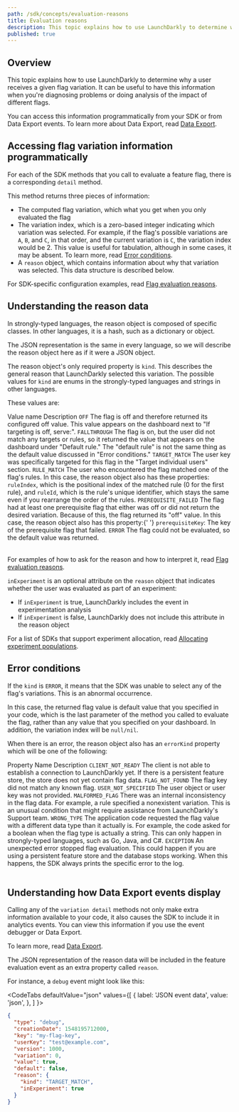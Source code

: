 ```yaml
---
path: /sdk/concepts/evaluation-reasons
title: Evaluation reasons
description: This topic explains how to use LaunchDarkly to determine why a user receives a given flag variation. You can access this information programmatically from your SDK or from Data Export events.
published: true
---
```


## Overview

This topic explains how to use LaunchDarkly to determine why a user receives a given flag variation. It can be useful to have this information when you're diagnosing problems or doing analysis of the impact of different flags.

You can access this information programmatically from your SDK or from Data Export events. To learn more about Data Export, read [Data Export](/home/data-export).

## Accessing flag variation information programmatically

For each of the SDK methods that you call to evaluate a feature flag, there is a corresponding `detail` method.

This method returns three pieces of information:

- The computed flag variation, which what you get when you only evaluated the flag
- The variation index, which is a zero-based integer indicating which variation was selected. For example, if the flag's possible variations are `A`, `B`, and `C`, in that order, and the current variation is `C`, the variation index would be 2. This value is useful for tabulation, although in some cases, it may be absent. To learn more, read [Error conditions](#error-conditions).
- A `reason` object, which contains information about why that variation was selected. This data structure is described below.

For SDK-specific configuration examples, read [Flag evaluation reasons](/sdk/features/evaluation-reasons).

## Understanding the reason data

In strongly-typed languages, the reason object is composed of specific classes. In other languages, it is a hash, such as a dictionary or object.

The JSON representation is the same in every language, so we will describe the reason object here as if it were a JSON object.

The reason object's only required property is `kind`. This describes the general reason that LaunchDarkly selected this variation. The possible values for `kind` are enums in the strongly-typed languages and strings in other languages.

These values are:

<Table>
  <TableHeader>
    <TableHeadCell>Value name</TableHeadCell>
    <TableHeadCell>Description</TableHeadCell>
  </TableHeader>
  <TableBody>
    <TableRow>
      <TableCell>
        <code>OFF</code>
      </TableCell>
      <TableCell>
        The flag is off and therefore returned its configured off value. This value appears on the dashboard next to "If
        targeting is off, serve:".
      </TableCell>
    </TableRow>
    <TableRow>
      <TableCell>
        <code>FALLTHROUGH</code>
      </TableCell>
      <TableCell>
        The flag is on, but the user did not match any targets or rules, so it returned the value that appears on the
        dashboard under "Default rule." The "default rule" is not the same thing as the default value discussed in
        "Error conditions."
      </TableCell>
    </TableRow>
    <TableRow>
      <TableCell>
        <code>TARGET_MATCH</code>
      </TableCell>
      <TableCell>
        The user key was specifically targeted for this flag in the "Target individual users" section.
      </TableCell>
    </TableRow>
    <TableRow>
      <TableCell>
        <code>RULE_MATCH</code>
      </TableCell>
      <TableCell>
        The user who encountered the flag matched one of the flag's rules. In this case, the reason object also has
        these properties: <code>ruleIndex</code>, which is the positional index of the matched rule (0 for the first
        rule), and <code>ruleId</code>, which is the rule's unique identifier, which stays the same even if you
        rearrange the order of the rules.
      </TableCell>
    </TableRow>
    <TableRow>
      <TableCell>
        <code>PREREQUISITE_FAILED</code>
      </TableCell>
      <TableCell>
        The flag had at least one prerequisite flag that either was off or did not return the desired variation. Because
        of this, the flag returned its "off" value. In this case, the reason object also has this property:{' '}
        <code>prerequisiteKey</code>: The key of the prerequisite flag that failed.
      </TableCell>
    </TableRow>
    <TableRow>
      <TableCell>
        <code>ERROR</code>
      </TableCell>
      <TableCell>The flag could not be evaluated, so the default value was returned.</TableCell>
    </TableRow>
  </TableBody>
</Table>

For examples of how to ask for the reason and how to interpret it, read [Flag evaluation reasons](sdk/features/evaluation-reasons).

`inExperiment` is an optional attribute on the `reason` object that indicates whether the user was evaluated as part of an experiment:

- If `inExperiment` is true, LaunchDarkly includes the event in experimentation analysis
- If `inExperiment` is false, LaunchDarkly does not include this attribute in the reason object

For a list of SDKs that support experiment allocation, read [Allocating experiment populations](/home/experimentation/allocation).

## Error conditions

If the `kind` is `ERROR`, it means that the SDK was unable to select any of the flag's variations. This is an abnormal occurrence.

In this case, the returned flag value is default value that you specified in your code, which is the last parameter of the method you called to evaluate the flag, rather than any value that you specified on your dashboard. In addition, the variation index will be `null/nil`.

When there is an error, the reason object also has an `errorKind` property which will be one of the following:

<Table>
  <TableHeader>
    <TableHeadCell>Property Name</TableHeadCell>
    <TableHeadCell>Description</TableHeadCell>
  </TableHeader>
  <TableBody>
    <TableRow>
      <TableCell>
        <code>CLIENT_NOT_READY</code>
      </TableCell>
      <TableCell>
        The client is not able to establish a connection to LaunchDarkly yet. If there is a persistent feature store,
        the store does not yet contain flag data.
      </TableCell>
    </TableRow>
    <TableRow>
      <TableCell>
        <code>FLAG_NOT_FOUND</code>
      </TableCell>
      <TableCell>The flag key did not match any known flag.</TableCell>
    </TableRow>
    <TableRow>
      <TableCell>
        <code>USER_NOT_SPECIFIED</code>
      </TableCell>
      <TableCell>The user object or user key was not provided.</TableCell>
    </TableRow>
    <TableRow>
      <TableCell>
        <code>MALFORMED_FLAG</code>
      </TableCell>
      <TableCell>
        There was an internal inconsistency in the flag data. For example, a rule specified a nonexistent variation.
        This is an unusual condition that might require assistance from LaunchDarkly's Support team.
      </TableCell>
    </TableRow>
    <TableRow>
      <TableCell>
        <code>WRONG_TYPE</code>
      </TableCell>
      <TableCell>
        The application code requested the flag value with a different data type than it actually is. For example, the
        code asked for a boolean when the flag type is actually a string. This can only happen in strongly-typed
        languages, such as Go, Java, and C#.
      </TableCell>
    </TableRow>
    <TableRow>
      <TableCell>
        <code>EXCEPTION</code>
      </TableCell>
      <TableCell>
        An unexpected error stopped flag evaluation. This could happen if you are using a persistent feature store and
        the database stops working. When this happens, the SDK always prints the specific error to the log.
      </TableCell>
    </TableRow>
  </TableBody>
</Table>

## Understanding how Data Export events display

Calling any of the `variation detail` methods not only make extra information available to your code, it also causes the SDK to include it in analytics events. You can view this information if you use the event debugger or Data Export.

To learn more, read [Data Export](/home/data-export).

The JSON representation of the reason data will be included in the feature evaluation event as an extra property called `reason`.

For instance, a `debug` event might look like this:

<CodeTabs
  defaultValue="json"
  values={[
    { label: 'JSON event data', value: 'json', },
  ]
}>

<CodeTabItem value="json">

```json
{
  "type": "debug",
  "creationDate": 1548195712000,
  "key": "my-flag-key",
  "userKey": "test@example.com",
  "version": 1000,
  "variation": 0,
  "value": true,
  "default": false,
  "reason": {
    "kind": "TARGET_MATCH",
    "inExperiment": true
  }
}
```

</CodeTabItem>
</CodeTabs>
